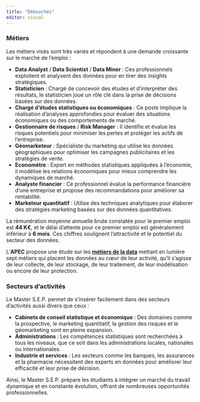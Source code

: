```yaml
---
title: "Débouchés"
editor: visual
---
```


### Métiers

Les métiers visés sont très variés et répondent à une demande croissante sur le marché de l'emploi :

- **Data Analyst** / **Data Scientist** / **Data Miner** : Ces professionnels exploitent et analysent des données pour en tirer des insights stratégiques.
- **Statisticien** : Chargé de concevoir des études et d'interpréter des résultats, le statisticien joue un rôle clé dans la prise de décisions basées sur des données.
- **Chargé d'études statistiques ou économiques** : Ce poste implique la réalisation d'analyses approfondies pour évaluer des situations économiques ou des comportements de marché.
- **Gestionnaire de risques** / **Risk Manager** : Il identifie et évalue les risques potentiels pour minimiser les pertes et protéger les actifs de l'entreprise.
- **Géomarketeur** : Spécialiste du marketing qui utilise les données géographiques pour optimiser les campagnes publicitaires et les stratégies de vente.
- **Economètre** : Expert en méthodes statistiques appliquées à l'économie, il modélise les relations économiques pour mieux comprendre les dynamiques de marché.
- **Analyste financier** : Ce professionnel évalue la performance financière d'une entreprise et propose des recommandations pour améliorer sa rentabilité.
- **Marketeur quantitatif** : Utilise des techniques analytiques pour élaborer des stratégies marketing basées sur des données quantitatives.

La rémunération moyenne annuelle brute constatée pour le premier emploi est **44 K€**, et le délai d'attente pour ce premier emploi est généralement inférieur à **6 mois**. Ces chiffres soulignent l'attractivité et le potentiel du secteur des données.

L'**APEC** propose une étude sur les [**métiers de la data**](https://www.google.com/url?q=https%3A%2F%2Fcorporate.apec.fr%2Fhome%2Fnos-etudes%2Ftoutes-nos-etudes%2Fles-metiers-de-la-data.html&sa=D&sntz=1&usg=AOvVaw3YjCLTb4j1HOWRJPolrZ1o) mettant en lumière sept métiers qui placent les données au cœur de leur activité, qu'il s'agisse de leur collecte, de leur stockage, de leur traitement, de leur modélisation ou encore de leur protection.

### Secteurs d'activités

Le Master S.E.P. permet de s'insérer facilement dans des secteurs d'activités aussi divers que ceux :

- **Cabinets de conseil statistique et économique** : Des domaines comme la prospective, le marketing quantitatif, la gestion des risques et le géomarketing sont en pleine expansion.
- **Administrations** : Les compétences statistiques sont recherchées à tous les niveaux, que ce soit dans les administrations locales, nationales ou internationales.
- **Industrie et services** : Les secteurs comme les banques, les assurances et la pharmacie nécessitent des experts en données pour améliorer leur efficacité et leur prise de décision.

Ainsi, le Master S.E.P. prépare les étudiants à intégrer un marché du travail dynamique et en constante évolution, offrant de nombreuses opportunités professionnelles.
